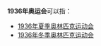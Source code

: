 '''1936年奥运会'''可以指：
* [[1936年夏季奥林匹克运动会|1936年夏季奥林匹克运动会]]
* [[1936年冬季奥林匹克运动会|1936年冬季奥林匹克运动会]]
{{disambig|Cat=奥运会消歧义}}
